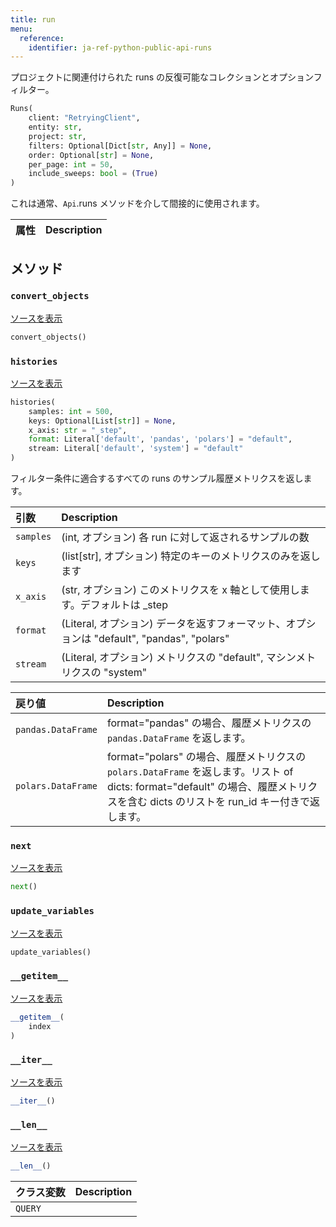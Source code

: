 ```yaml
---
title: run
menu:
  reference:
    identifier: ja-ref-python-public-api-runs
---
```


<Card title="View the source code" href="https://www.github.com/wandb/wandb/tree/637bddf198525810add5804059001b1b319d6ad1/wandb/apis/public/runs.py#L64-L273" icon="github"/>

プロジェクトに関連付けられた runs の反復可能なコレクションとオプションフィルター。

```python
Runs(
    client: "RetryingClient",
    entity: str,
    project: str,
    filters: Optional[Dict[str, Any]] = None,
    order: Optional[str] = None,
    per_page: int = 50,
    include_sweeps: bool = (True)
)
```

これは通常、`Api`.runs メソッドを介して間接的に使用されます。

| 属性 | Description |
| :--- | :--- |

## メソッド

### `convert_objects`

[ソースを表示](https://www.github.com/wandb/wandb/tree/637bddf198525810add5804059001b1b319d6ad1/wandb/apis/public/runs.py#L141-L173)

```python
convert_objects()
```

### `histories`

[ソースを表示](https://www.github.com/wandb/wandb/tree/637bddf198525810add5804059001b1b319d6ad1/wandb/apis/public/runs.py#L175-L270)

```python
histories(
    samples: int = 500,
    keys: Optional[List[str]] = None,
    x_axis: str = "_step",
    format: Literal['default', 'pandas', 'polars'] = "default",
    stream: Literal['default', 'system'] = "default"
)
```

フィルター条件に適合するすべての runs のサンプル履歴メトリクスを返します。

| 引数 | Description |
| :--- | :--- |
|  `samples` |  (int, オプション) 各 run に対して返されるサンプルの数 |
|  `keys` |  (list[str], オプション) 特定のキーのメトリクスのみを返します |
|  `x_axis` |  (str, オプション) このメトリクスを x 軸として使用します。デフォルトは _step |
|  `format` |  (Literal, オプション) データを返すフォーマット、オプションは "default", "pandas", "polars" |
|  `stream` |  (Literal, オプション) メトリクスの "default", マシンメトリクスの "system" |

| 戻り値 | Description |
| :--- | :--- |
|  `pandas.DataFrame` |  format="pandas" の場合、履歴メトリクスの `pandas.DataFrame` を返します。 |
|  `polars.DataFrame` |  format="polars" の場合、履歴メトリクスの `polars.DataFrame` を返します。リスト of dicts: format="default" の場合、履歴メトリクスを含む dicts のリストを run_id キー付きで返します。 |

### `next`

[ソースを表示](https://www.github.com/wandb/wandb/tree/637bddf198525810add5804059001b1b319d6ad1/wandb/apis/paginator.py#L72-L79)

```python
next()
```

### `update_variables`

[ソースを表示](https://www.github.com/wandb/wandb/tree/637bddf198525810add5804059001b1b319d6ad1/wandb/apis/paginator.py#L52-L53)

```python
update_variables()
```

### `__getitem__`

[ソースを表示](https://www.github.com/wandb/wandb/tree/637bddf198525810add5804059001b1b319d6ad1/wandb/apis/paginator.py#L65-L70)

```python
__getitem__(
    index
)
```

### `__iter__`

[ソースを表示](https://www.github.com/wandb/wandb/tree/637bddf198525810add5804059001b1b319d6ad1/wandb/apis/paginator.py#L26-L28)

```python
__iter__()
```

### `__len__`

[ソースを表示](https://www.github.com/wandb/wandb/tree/637bddf198525810add5804059001b1b319d6ad1/wandb/apis/paginator.py#L30-L35)

```python
__len__()
```

| クラス変数 | Description |
| :--- | :--- |
|  `QUERY`<a id="QUERY"></a> |   |